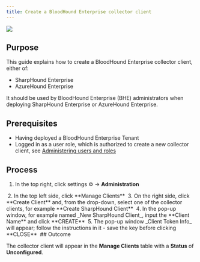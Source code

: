 ```yaml
---
title: Create a BloodHound Enterprise collector client
---
```


<Frame>
  <img src="/hc/article_attachments/18246479746331.png"/>
</Frame>

## Purpose

This guide explains how to create a BloodHound Enterprise collector client, either of:

* SharpHound Enterprise
* AzureHound Enterprise

It should be used by BloodHound Enterprise (BHE) administrators when deploying SharpHound Enterprise or AzureHound Enterprise.

## Prerequisites

* Having deployed a BloodHound Enterprise Tenant
* Logged in as a user role, which is authorized to create a new collector client, see [Administering users and roles](/hc/en-us/articles/Administering-users-and-roles)

## Process

1.  In the top right, click settings ⚙️ → **Administration**
<Frame>
  <img src="/hc/images/image-69.png" alt=""/>
</Frame>
2.  In the top left side, click **Manage Clients**
<Frame>
  <img src="/hc/images/image-70.png" alt=""/>
</Frame>
3.  On the right side, click **Create Client** and, from the drop-down, select one of the collector clients, for example **Create SharpHound Client**
<Frame>
  <img src="/hc/images/image-71.png" alt=""/>
</Frame>
4.  In the pop-up window, for example named _New SharpHound Client_, input the **Client Name** and click **CREATE**
<Frame>
  <img src="/hc/images/image-72.png" alt=""/>
</Frame>
5.  The pop-up window _Client Token Info_ will appear; follow the instructions in it - save the key before clicking **CLOSE**
<Frame>
  <img src="/hc/images/image-73.png" alt=""/>
</Frame>
## Outcome

The collector client will appear in the **Manage Clients** table with a **Status** of **Unconfigured**.

<Frame>
  <img src="/hc/images/image-74.png" alt=""/>
</Frame>
